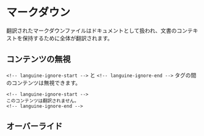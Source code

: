# マークダウン

翻訳されたマークダウンファイルはドキュメントとして扱われ、文書のコンテキストを保持するために全体が翻訳されます。

## コンテンツの無視

`<!-- languine-ignore-start -->` と `<!-- languine-ignore-end -->` タグの間のコンテンツは無視できます。

```mdx
<!-- languine-ignore-start -->
このコンテンツは翻訳されません。
<!-- languine-ignore-end -->
``` 

## オーバーライド